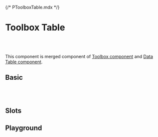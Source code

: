 {/* PToolboxTable.mdx */}



<Meta of={PToolboxTableStories} />


# Toolbox Table
<br/>
<br/>

This component is merged component of [Toolbox component](?path=/docs/navigation-toolbox--basic) and [Data Table component](?path=/docs/data-display-tables-data-table--basic).<br/>


## Basic
<Canvas of={PToolboxTableStories.Basic} />

<br/>
<br/>

## Slots
<Canvas of={PToolboxTableStories.Slots} />

## Playground
<Canvas of={PToolboxTableStories.Playground} />
<Controls of={PToolboxTableStories.Playground} />

<br/>
<br/>
